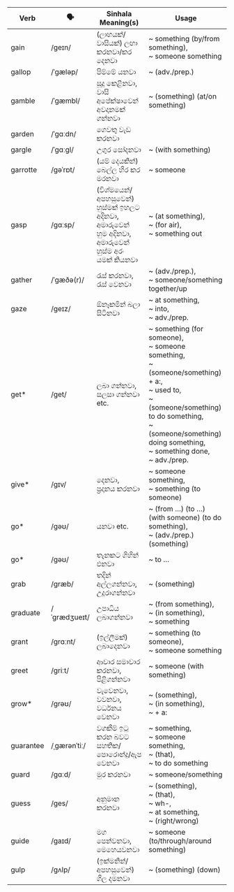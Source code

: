 | Verb      | 🗣️            | Sinhala Meaning(s)                                                  | Usage                                                                                                                |
| --------- | ------------ | ------------------------------------------------------------------- | -------------------------------------------------------------------------------------------------------------------------------- |
| gain      | /ɡeɪn/       | (ලාභයක්/වාසියක්) ලඟා කරනවා/කර දෙනවා                                          | ~ something (by/from something),<br/>~ someone something                                                                                                    |
| gallop    | /ˈɡæləp/     | පිම්මේ යනවා                                                             | ~ (adv./prep.)                                                                                                                   |
| gamble    | /ˈɡæmbl/     | සූදු කෙළිනවා,<br/>වාසි අපේක්ෂාවෙන් අවදානමක් ගන්නවා                                   | ~ (something) (at/on something)                                                                                                              |
| garden    | /ˈɡɑːdn/     | ගෙවතු වැඩ කරනවා                                                         |                                                                                                                                  |
| gargle    | /ˈɡɑːɡl/     | උගුර සෝදනවා                                                            | ~ (with something)                                                                                                                     |
| garrotte  | /ɡəˈrɒt/     | (යම් දෙයකින්) බෙල්ල හිර කර මරනවා                                            | ~ someone                                                                                                                             |
| gasp      | /ɡɑːsp/      | (විශ්මයෙන්/අපහසුවෙන්) හුස්මක් ඉහලට අදිනවා,<br/>අමාරුවෙන් හුම අදිනවා,<br/>අමාරුවෙන් හුස්ම අරං යමක් කියනවා | ~ (at something),<br/>~ (for air),<br/>~ something out                                                                                         |
| gather    | /ˈɡæðə(r)/   | රැස් කරනවා,<br/>රැස් වෙනවා                                                  | ~ (adv./prep.),<br/>~ someone/something together/up                                                                                             |
| gaze      | /ɡeɪz/       | ඕනෑකමින් බලා සිටිනවා                                                       | ~ at something,<br/>~ into,<br/>~ adv./prep.                                                                                                |
| get\*     | /ɡet/        | ලබා ගන්නවා,<br/>සලසා ගන්නවා etc.                                           | ~ something (for someone),<br/>~ someone something,<br/>~ (someone/something) + a:,<br/>~ used to,<br/>~ (someone/something) to do something,<br/>~ (someone/something) doing something,<br/>~ something done,<br/>~ adv./prep. |
| give\*    | /ɡɪv/        | දෙනවා,<br/>ප්‍රදානය කරනවා                                                     | ~ someone something,<br/>~ something (to someone)                                                                                                       |
| go\*      | /gəʊ/        | යනවා etc.                                                            | ~ (from …) (to …) (with someone) (to do something),<br/>~ (adv./prep.) (something)                                                                 |
| go\*      | /gəʊ/        | තැනකට ගිහින් එනවා                                                        | ~ to …                                                                                                                           |
| grab      | /ɡræb/       | තදින් අල්ලගන්නවා,<br/>උදුරාගන්නවා                                                | ~ (something)                                                                                                                          |
| graduate  | /ˈɡrædʒueɪt/ | උපාධිය ලබාගන්නවා                                                         | ~ (from something),<br/>~ (in something),<br/>~ something                                                                                               |
| grant     | /ɡrɑːnt/     | (ඉල්ලීමක්) ලබාදෙනවා                                                       | ~ something (to someone),<br/>~ someone something                                                                                                       |
| greet     | /ɡriːt/      | ආචාර සමාචාර කරනවා,<br/>පිළිගන්නවා                                               | ~ someone (with something)                                                                                                                  |
| grow\*    | /ɡrəʊ/       | වැවෙනවා,<br/>වවනවා,<br/>වර්ධනය වෙනවා                                               | ~ (something),<br/>~ (in something),<br/>~ + a:                                                                                                   |
| guarantee | /ˌɡærənˈtiː/ | වගකීම් ඉටු කරන බවට සහතික/පොරොන්දු/ඇප වෙනවා                                    | ~ something,<br/>~ someone something,<br/>~ (that),<br/>~ to do something                                                                                        |
| guard     | /ɡɑːd/       | මුර කරනවා                                                             | ~ someone/something                                                                                                                         |
| guess     | /ɡes/        | අනුමාන කරනවා                                                           | ~ (something),<br/>~ (that),<br/>~ wh-,<br/>~ at something,<br/>~ (right/wrong)                                                                        |
| guide     | /ɡaɪd/       | මග පෙන්වනවා,<br/>මෙහෙයවනවා                                                    | ~ someone (to/through/around something)                                                                                                     |
| gulp      | /ɡʌlp/       | (ඉක්මනින්/අපහසුවෙන්) ගිල දමනවා                                              | ~ (something) (down)                                                                                                                   |